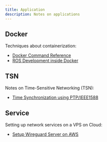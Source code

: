 ```yaml
---
title: Application
description: Notes on applications
---
```


## Docker

Techniques about containerization:

* [Docker Command Reference](/tech-notes/system/application/docker-cmdref)
* [ROS Development inside Docker](/tech-notes/system/application/ros-inside-docker)

## TSN

Notes on Time-Sensitive Networking (TSN):

* [Time Synchronization using PTP/IEEE1588](/tech-notes/system/application/time-sync-using-ptp)

## Service

Setting up network services on a VPS on Cloud:

* [Setup Wireguard Server on AWS](/tech-notes/system/application/wireguard-on-aws)
